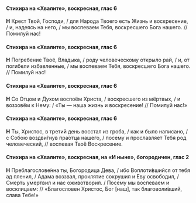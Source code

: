 #### Стихира на «Хвалите», воскресная, глас 6

**Н** Крест Твой, Господи, / для Народа Твоего есть Жизнь и воскресение, / и, надеясь на него, / мы воспеваем Тебя, воскресшего Бога нашего. // Помилуй нас!

#### Стихира на «Хвалите», воскресная, глас 6

**Н** Погребение Твоё, Владыка, / роду человеческому открыло рай, / и, от погибели избавленные, / мы воспеваем Тебя, воскресшего Бога нашего. // Помилуй нас!

#### Стихира на «Хвалите», воскресная, глас 6

**Н** Со Отцом и Духом воспоём Христа, / воскресшего из мёртвых, / и воззовём к Нему: / «Ты — наша жизнь и воскресение! // Помилуй нас!»

#### Стихира на «Хвалите», воскресная, глас 6

**Н** Ты, Христос, в третий день восстал из гроба, / как и было написано, / с Собою воздви́гнув пра́отца нашего, / посему и прославляет Тебя род человеческий, // воспевая Твоё Воскресение.

#### Стихира на «Хвалите», воскресная, на «И ныне», богородичен, глас 2

**Н** Преблагослове́нна ты, Богородица Дева, / ибо Воплоти́вшийся от тебя ад пленил, / Адама воззвал, проклятие сокрушил и Еву освободил, / Смерть умертвил и нас оживотворил. / Посему мы воспеваем и восклицаем: // «Благословен Христос, Бог <R>[</R>наш<R>]</R>, так благоволи́вший, слава Тебе!»
